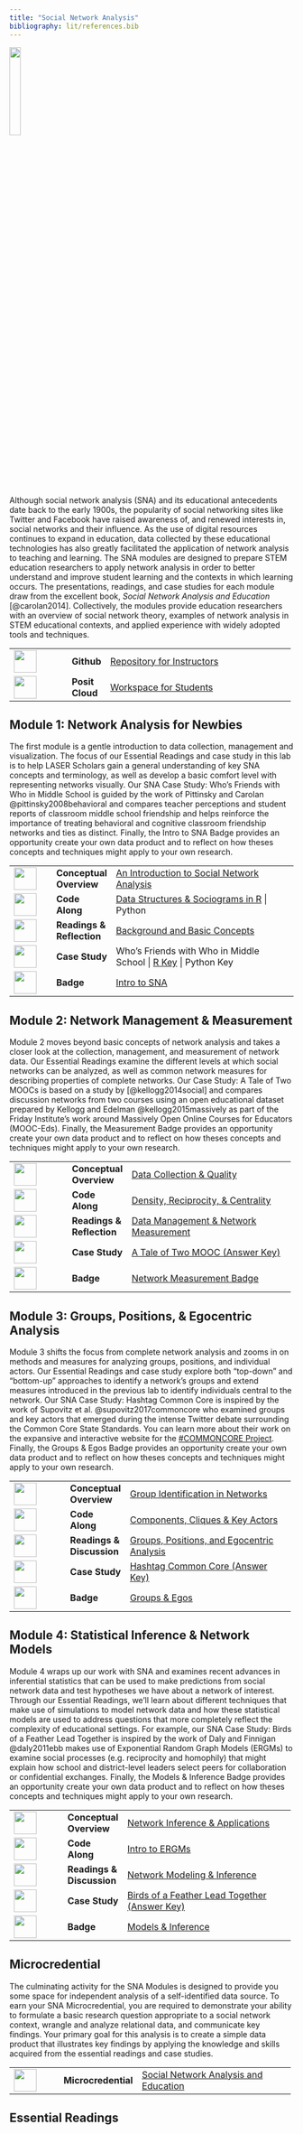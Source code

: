 ```yaml
---
title: "Social Network Analysis"
bibliography: lit/references.bib
---
```


![](images/sna-micro.png){width="20%"}

Although social network analysis (SNA) and its educational antecedents date back to the early 1900s, the popularity of social networking sites like Twitter and Facebook have raised awareness of, and renewed interests in, social networks and their influence. As the use of digital resources continues to expand in education, data collected by these educational technologies has also greatly facilitated the application of network analysis to teaching and learning. The SNA modules are designed to prepare STEM education researchers to apply network analysis in order to better understand and improve student learning and the contexts in which learning occurs. The presentations, readings, and case studies for each module draw from the excellent book, *Social Network Analysis and Education* [@carolan2014]. Collectively, the modules provide education researchers with an overview of social network theory, examples of network analysis in STEM educational contexts, and applied experience with widely adopted tools and techniques.

+------------------------------------+-----------------+-----------------------------------------------------------------------------------------------------------------------+
| ![](images/github.png){width="40"} | **Github\       | [Repository for Instructors](https://github.com/laser-institute/network-analysis)                                     |
|                                    | **              |                                                                                                                       |
+------------------------------------+-----------------+-----------------------------------------------------------------------------------------------------------------------+
| ![](images/posit.png){width="40"}  | **Posit Cloud** | [Workspace for Students](https://posit.cloud/spaces/493094/join?access_code=qjsumVzA0HZYgrxOSizVbVPmDs7iHYS32yUQaqDe) |
+------------------------------------+-----------------+-----------------------------------------------------------------------------------------------------------------------+

## Module 1: Network Analysis for Newbies

The first module is a gentle introduction to data collection, management and visualization. The focus of our Essential Readings and case study in this lab is to help LASER Scholars gain a general understanding of key SNA concepts and terminology, as well as develop a basic comfort level with representing networks visually. Our SNA Case Study: Who's Friends with Who in Middle School is guided by the work of Pittinsky and Carolan @pittinsky2008behavioral and compares teacher perceptions and student reports of classroom middle school friendship and helps reinforce the importance of treating behavioral and cognitive classroom friendship networks and ties as distinct. Finally, the Intro to SNA Badge provides an opportunity create your own data product and to reflect on how theses concepts and techniques might apply to your own research.

+-------------------------------------------------+----------------+------------------------------------------------------------------------------------------------------------------------------------------------------------------------------------------------------------------------------------+
| ![](images/conceptual-overview.png){width="40"} | **Conceptual\  | [An Introduction to Social Network Analysis](https://laser-institute.github.io/network-analysis/module-1/sna-1-conceptual-overview.html)                                                                                           |
|                                                 | Overview**     |                                                                                                                                                                                                                                    |
+-------------------------------------------------+----------------+------------------------------------------------------------------------------------------------------------------------------------------------------------------------------------------------------------------------------------+
| ![](images/code-along.png){width="40"}          | **Code Along** | [Data Structures & Sociograms in R](https://laser-institute.github.io/network-analysis/module-1/sna-1-code-along-R.html#/title-slidehttps://laser-institute.github.io/network-analysis/module-1/sna-1-code-along-R.html) \| Python |
+-------------------------------------------------+----------------+------------------------------------------------------------------------------------------------------------------------------------------------------------------------------------------------------------------------------------+
| ![](images/reading.png){width="40"}             | **Readings &\  | [Background and Basic Concepts](https://laser-institute.github.io/network-analysis/module-1/sna-lab-1-readings.html)                                                                                                               |
|                                                 | Reflection**   |                                                                                                                                                                                                                                    |
+-------------------------------------------------+----------------+------------------------------------------------------------------------------------------------------------------------------------------------------------------------------------------------------------------------------------+
| ![](images/case-study.png){width="40"}          | **Case Study** | Who's Friends with Who in Middle School \| [R Key](https://laser-institute.github.io/network-analysis/module-1/sna-1-case-study-key-R.html) \| Python Key                                                                          |
+-------------------------------------------------+----------------+------------------------------------------------------------------------------------------------------------------------------------------------------------------------------------------------------------------------------------+
| ![](images/sna-badge-1.png){width="40"}         | **Badge**      | [Intro to SNA](https://laser-institute.github.io/network-analysis/module-1/sna-1-badge.html)                                                                                                                                       |
+-------------------------------------------------+----------------+------------------------------------------------------------------------------------------------------------------------------------------------------------------------------------------------------------------------------------+

## Module 2: Network Management & Measurement

Module 2 moves beyond basic concepts of network analysis and takes a closer look at the collection, management, and measurement of network data. Our Essential Readings examine the different levels at which social networks can be analyzed, as well as common network measures for describing properties of complete networks. Our Case Study: A Tale of Two MOOCs is based on a study by [@kellogg2014social] and compares discussion networks from two courses using an open educational dataset prepared by Kellogg and Edelman @kellogg2015massively as part of the Friday Institute's work around Massively Open Online Courses for Educators (MOOC-Eds). Finally, the Measurement Badge provides an opportunity create your own data product and to reflect on how theses concepts and techniques might apply to your own research.

+------------------------------------------+----------------+----------------------------------------------------------------------------------------------------------------------------+
| ![](images/presentation.png){width="40"} | **Conceptual\  | [Data Collection & Quality](https://laser-institute.github.io/network-analysis/module-2/sna-2-conceptual-overview.html)    |
|                                          | Overview**     |                                                                                                                            |
+------------------------------------------+----------------+----------------------------------------------------------------------------------------------------------------------------+
| ![](images/code-along.png){width="40"}   | **Code Along** | [Density, Reciprocity, & Centrality](https://laser-institute.github.io/network-analysis/module-2/sna-2-code-along-R.html)  |
+------------------------------------------+----------------+----------------------------------------------------------------------------------------------------------------------------+
| ![](images/reading.png){width="40"}      | **Readings &\  | [Data Management & Network Measurement](https://laser-institute.github.io/network-analysis/module-2/sna-2-readings.html)   |
|                                          | Reflection**   |                                                                                                                            |
+------------------------------------------+----------------+----------------------------------------------------------------------------------------------------------------------------+
| ![](images/case-study.png){width="40"}   | **Case Study** | [A Tale of Two MOOC (Answer Key)](https://laser-institute.github.io/network-analysis/module-2/sna-2-case-study-key-R.html) |
+------------------------------------------+----------------+----------------------------------------------------------------------------------------------------------------------------+
| ![](images/sna-badge-2.png){width="40"}  | **Badge**      | [Network Measurement Badge](https://laser-institute.github.io/network-analysis/module-2/sna-2-badge.html)                  |
+------------------------------------------+----------------+----------------------------------------------------------------------------------------------------------------------------+

## Module 3: Groups, Positions, & Egocentric Analysis

Module 3 shifts the focus from complete network analysis and zooms in on methods and measures for analyzing groups, positions, and individual actors. Our Essential Readings and case study explore both "top-down" and "bottom-up" approaches to identify a network's groups and extend measures introduced in the previous lab to identify individuals central to the network. Our SNA Case Study: Hashtag Common Core is inspired by the work of Supovitz et al. @supovitz2017commoncore who examined groups and key actors that emerged during the intense Twitter debate surrounding the Common Core State Standards. You can learn more about their work on the expansive and interactive website for the [#COMMONCORE Project](https://www.hashtagcommoncore.com/). Finally, the Groups & Egos Badge provides an opportunity create your own data product and to reflect on how theses concepts and techniques might apply to your own research.

+------------------------------------------+----------------+--------------------------------------------------------------------------------------------------------------------------------+
| ![](images/presentation.png){width="40"} | **Conceptual\  | [Group Identification in Networks](https://laser-institute.github.io/network-analysis/module-3/sna-3-conceptual-overview.html) |
|                                          | Overview**     |                                                                                                                                |
+------------------------------------------+----------------+--------------------------------------------------------------------------------------------------------------------------------+
| ![](images/code-along.png){width="40"}   | **Code Along** | [Components, Cliques & Key Actors](https://laser-institute.github.io/network-analysis/module-3/sna-3-code-along-R.html)        |
+------------------------------------------+----------------+--------------------------------------------------------------------------------------------------------------------------------+
| ![](images/reading.png){width="40"}      | **Readings &\  | [Groups, Positions, and Egocentric Analysis](https://laser-institute.github.io/network-analysis/module-3/sna-3-readings.html)  |
|                                          | Discussion**   |                                                                                                                                |
+------------------------------------------+----------------+--------------------------------------------------------------------------------------------------------------------------------+
| ![](images/case-study.png){width="40"}   | **Case Study** | [Hashtag Common Core (Answer Key)](https://laser-institute.github.io/network-analysis/module-3/sna-3-case-study-key-R.html)    |
+------------------------------------------+----------------+--------------------------------------------------------------------------------------------------------------------------------+
| ![](images/sna-badge-3.png){width="40"}  | **Badge**      | [Groups & Egos](https://laser-institute.github.io/network-analysis/module-3/sna-3-badge.html)                                  |
+------------------------------------------+----------------+--------------------------------------------------------------------------------------------------------------------------------+

## Module 4: Statistical Inference & Network Models

Module 4 wraps up our work with SNA and examines recent advances in inferential statistics that can be used to make predictions from social network data and test hypotheses we have about a network of interest. Through our Essential Readings, we'll learn about different techniques that make use of simulations to model network data and how these statistical models are used to address questions that more completely reflect the complexity of educational settings. For example, our SNA Case Study: Birds of a Feather Lead Together is inspired by the work of Daly and Finnigan @daly2011ebb makes use of Exponential Random Graph Models (ERGMs) to examine social processes (e.g. reciprocity and homophily) that might explain how school and district-level leaders select peers for collaboration or confidential exchanges. Finally, the Models & Inference Badge provides an opportunity create your own data product and to reflect on how theses concepts and techniques might apply to your own research.

+------------------------------------------+----------------+------------------------------------------------------------------------------------------------------------------------------------------+
| ![](images/presentation.png){width="40"} | **Conceptual\  | [Network Inference & Applications](https://laser-institute.github.io/network-analysis/module-4/sna-4-conceptual-overview.html)           |
|                                          | Overview**     |                                                                                                                                          |
+------------------------------------------+----------------+------------------------------------------------------------------------------------------------------------------------------------------+
| ![](images/code-along.png){width="40"}   | **Code Along** | [Intro to ERGMs](https://laser-institute.github.io/network-analysis/module-4/sna-4-code-along-R.html)                                    |
+------------------------------------------+----------------+------------------------------------------------------------------------------------------------------------------------------------------+
| ![](images/reading.png){width="40"}      | **Readings &\  | [Network Modeling & Inference](https://laser-institute.github.io/network-analysis/module-4/sna-4-readings.html)                          |
|                                          | Discussion**   |                                                                                                                                          |
+------------------------------------------+----------------+------------------------------------------------------------------------------------------------------------------------------------------+
| ![](images/case-study.png){width="40"}   | **Case Study** | [Birds of a Feather Lead Together (Answer Key)](https://laser-institute.github.io/network-analysis/module-4/sna-4-case-study-key-R.html) |
+------------------------------------------+----------------+------------------------------------------------------------------------------------------------------------------------------------------+
| ![](images/sna-badge-4.jpg){width="40"}  | **Badge**      | [Models & Inference](https://laser-institute.github.io/network-analysis/module-4/sna-4-badge.html)                                       |
+------------------------------------------+----------------+------------------------------------------------------------------------------------------------------------------------------------------+

## Microcredential

The culminating activity for the SNA Modules is designed to provide you some space for independent analysis of a self-identified data source. To earn your SNA Microcredential, you are required to demonstrate your ability to formulate a basic research question appropriate to a social network context, wrangle and analyze relational data, and communicate key findings. Your primary goal for this analysis is to create a simple data product that illustrates key findings by applying the knowledge and skills acquired from the essential readings and case studies.

+---------------------------------------+---------------------+--------------------------------------------------------------------------------------------------------------------------------------+
| ![](images/sna-micro.png){width="40"} | **Microcredential** | [Social Network Analysis and Education](https://laser-institute.github.io/network-analysis/microcredential/sna-microcredential.html) |
+---------------------------------------+---------------------+--------------------------------------------------------------------------------------------------------------------------------------+

## Essential Readings
